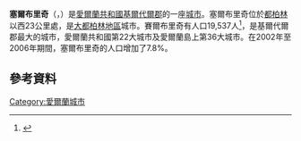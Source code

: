 {{Location map |Ireland |width=200 |caption=在愛爾蘭的位置}}
'''塞爾布里奇'''（{{lang-en|Celbridge}}，{{lang-ga|Cill Droichid}}）是[[愛爾蘭共和國|愛爾蘭共和國]][[基爾代爾郡|基爾代爾郡]]的一座[[城市|城市]]。塞爾布里奇位於[[都柏林|都柏林]]以西23公里處，是[[大都柏林地區|大都柏林地區]]城市。賽爾布里奇有人口19,537人<ref name = "cso2006">{{cite web | title = Census 2006 – Volume 1 – Population Classified by Area | work = Central Statistics Office Census 2006 Reports | publisher = Central Statistics Office Ireland | date = April 2007 | url = http://www.cso.ie/census/documents/census2006_volume_1_pop_classified_by_area.pdf | format = PDF | accessdate = 9 June 2011 | archive-date = 2018-12-26 | archive-url = https://web.archive.org/web/20181226032358/http://www.cso.ie/census/documents/census2006_volume_1_pop_classified_by_area.pdf%0A | dead-url = no }}</ref>，是基爾代爾郡最大的城市，愛爾蘭共和國第22大城市及愛爾蘭島上第36大城市。在2002年至2006年期間，塞爾布里奇的人口增加了7.8%。

==參考資料==
{{reflist}}
{{Commons category|Celbridge}}
[[Category:愛爾蘭城市|Category:愛爾蘭城市]]